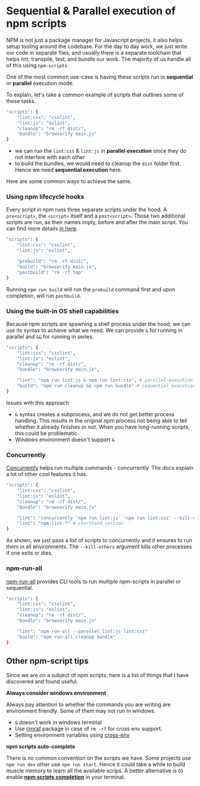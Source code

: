 


# Sequential & Parallel execution of npm scripts

NPM is not just a package manager for Javascript projects, it also helps setup tooling around the codebase.
For the day to day work, we just write our code in separate files, and usually there is a separate toolchain that helps lint, transpile, test, and bundle our work.
The majority of us handle all of this using `npm-scripts`.

One of the most common use-case is having these scripts run in **sequential** or **parallel** execution mode.

To explain, let's take a common example of scripts that outlines some of these tasks.

```bash
"scripts": {
    "lint:css": "csslint",
    "lint:js": "eslint",
    "cleanup": "rm -rf dist/",
    "bundle": "browserify main.js"
}
```

- we can run the `lint:css` & `lint:js` in **parallel execution** since they do not interfere with each other
- to build the bundles, we would need to cleanup the `dist` folder first. Hence we need **sequential execution** here.

Here are some common ways to achieve the same.

### Using npm lifecycle hooks

Every script in npm runs three separate scripts under the hood. A `pre<script>`, the `<script>` itself and a `post<script>`.
Those two additional scripts are run, as their names imply, before and after the main script.
You can find more details [in here](https://docs.npmjs.com/misc/scripts).

```bash
"scripts": {
    "lint:css": "csslint",
    "lint:js": "eslint",

    "prebuild": "rm -rf dist/",
    "build": "browserify main.js",
    "postbuild": "rm -rf tmp"
}
```

Running `npm run build` will run the `prebuild` command first and upon completion, will run `postbuild`.

### Using the built-in OS shell capabilities

Because npm scripts are spawning a shell process under the hood, we can use its syntax to achieve what we need.
We can provide `&` for running in parallel and `&&` for running in series.

```bash
"scripts": {
    "lint:css": "csslint",
    "lint:js": "eslint",
    "cleanup": "rm -rf dist/",
    "bundle": "browserify main.js",

    "lint": "npm run lint:js & npm run lint:css", # parallel execution
    "build": "npm run cleanup && npm run bundle" # sequential execution
}
```

Issues with this approach

- `&` syntax creates a subprocess, and we do not get better process handling. This results in the original npm process not being able to tell whether it already finishes or not.
  When you have long-running scripts, this could be problematic.
- Windows environment doesn't support `&`

### Concurrently

[Concurrently](https://www.npmjs.com/package/concurrently) helps run multiple commands - concurrently.
The docs explain a lot of other cool features it has.

```bash
"scripts": {
    "lint:css": "csslint",
    "lint:js": "eslint",
    "cleanup": "rm -rf dist/",
    "bundle": "browserify main.js"

    "lint": "concurrently 'npm run lint:js' 'npm run lint:css' --kill-others"
    "lint": "npm:lint-*" # shorthand version
}
```

As shown, we just pass a list of scripts to concurrently and it ensures to run them in all environments.
The `--kill-others` argument kills other processes if one exits or dies.

### npm-run-all

[npm-run-all](https://www.npmjs.com/package/npm-run-all) provides CLI tools to run multiple npm-scripts in parallel or sequential.

```bash
"scripts": {
    "lint:css": "csslint",
    "lint:js": "eslint",
    "cleanup": "rm -rf dist/",
    "bundle": "browserify main.js"

    "lint": "npm-run-all --parallel lint:js lint:css"
    "build": "npm-run-all cleanup bundle"
}
```

## Other npm-script tips

Since we are on a subject of npm scripts, here is a list of things that I have discovered and found useful.

**Always consider windows environment**

Always pay attention to whether the commands you are writing are environment friendly. Some of them may not run in windows.

- `&` doesn't work in windows terminal
- Use [rimraf](https://www.npmjs.com/package/rimraf) package in case of `rm -rf` for cross env support.
- Setting environment variables using [cross-env](https://www.npmjs.com/package/cross-env)

**npm scripts auto-complete**

There is no common convention on the scripts we have. Some projects use `npm run dev` other use `npm run start`. Hence it could take a while to build muscle memory to learn all the available scrips.
A better alternative is to enable [**npm scripts completion**](https://docs.npmjs.com/cli/completion) in your terminal.
